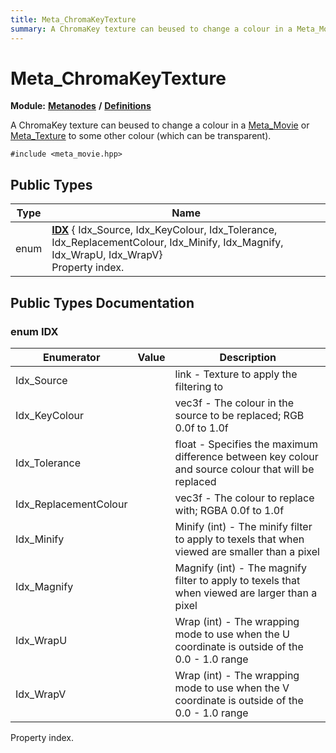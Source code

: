 ```yaml
---
title: Meta_ChromaKeyTexture
summary: A ChromaKey texture can beused to change a colour in a Meta_Movie or Meta_Texture to some other colour (which can be transparent). 
---
```


# Meta_ChromaKeyTexture

**Module:** **[Metanodes](../../modules/metanodes/index.mdx)** **/** **[Definitions](../../modules/metanodes/definitions.mdx)**

A ChromaKey texture can beused to change a colour in a [Meta_Movie](../metanodes/meta-movie.mdx) or [Meta_Texture](../metanodes/meta-texture.mdx) to some other colour (which can be transparent). 

`#include <meta_movie.hpp>`

## Public Types

| Type           | Name           |
| -------------- | -------------- |
| enum| **[IDX](#enum-idx)** { Idx_Source, Idx_KeyColour, Idx_Tolerance, Idx_ReplacementColour, Idx_Minify, Idx_Magnify, Idx_WrapU, Idx_WrapV}<br />Property index.  |

## Public Types Documentation

### enum IDX

| Enumerator | Value | Description |
| ---------- | ----- | ----------- |
| Idx_Source | | link - Texture to apply the filtering to   |
| Idx_KeyColour | | vec3f - The colour in the source to be replaced; RGB 0.0f to 1.0f   |
| Idx_Tolerance | | float - Specifies the maximum difference between key colour and source colour that will be replaced   |
| Idx_ReplacementColour | | vec3f - The colour to replace with; RGBA 0.0f to 1.0f   |
| Idx_Minify | | Minify (int) - The minify filter to apply to texels that when viewed are smaller than a pixel   |
| Idx_Magnify | | Magnify (int) - The magnify filter to apply to texels that when viewed are larger than a pixel   |
| Idx_WrapU | | Wrap (int) - The wrapping mode to use when the U coordinate is outside of the 0.0 - 1.0 range   |
| Idx_WrapV | | Wrap (int) - The wrapping mode to use when the V coordinate is outside of the 0.0 - 1.0 range   |

Property index. 
